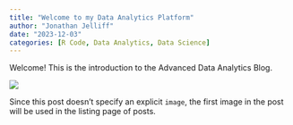 ```yaml
---
title: "Welcome to my Data Analytics Platform"
author: "Jonathan Jelliff"
date: "2023-12-03"
categories: [R Code, Data Analytics, Data Science]
---
```


Welcome! This is the introduction to the Advanced Data Analytics Blog.

![](people-analyzing-growth-charts/5031659.jpg)

Since this post doesn't specify an explicit `image`, the first image in the post will be used in the listing page of posts.
